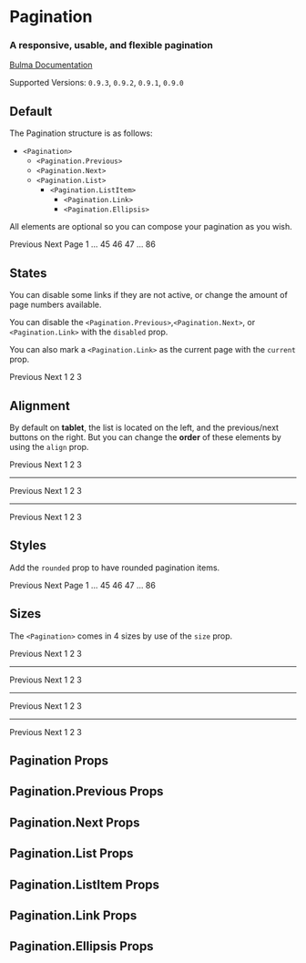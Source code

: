 

<Meta title="Components/Pagination" component={Pagination} />

# Pagination

### A responsive, usable, and flexible **pagination**

[Bulma Documentation](https://bulma.io/documentation/components/pagination/)

Supported Versions: `0.9.3`, `0.9.2`, `0.9.1`, `0.9.0`

## Default

The Pagination structure is as follows:

- `<Pagination>`
  - `<Pagination.Previous>`
  - `<Pagination.Next>`
  - `<Pagination.List>`
    - `<Pagination.ListItem>`
      - `<Pagination.Link>`
      - `<Pagination.Ellipsis>`

All elements are optional so you can compose your pagination as you wish.

<Canvas>
  <Story name="Default">
    <Pagination>
      <Pagination.Previous>Previous</Pagination.Previous>
      <Pagination.Next>Next Page</Pagination.Next>
      <Pagination.List>
        <Pagination.ListItem>
          <Pagination.Link>1</Pagination.Link>
        </Pagination.ListItem>
        <Pagination.ListItem>
          <Pagination.Ellipsis>&hellip;</Pagination.Ellipsis>
        </Pagination.ListItem>
        <Pagination.ListItem>
          <Pagination.Link>45</Pagination.Link>
        </Pagination.ListItem>
        <Pagination.ListItem>
          <Pagination.Link>46</Pagination.Link>
        </Pagination.ListItem>
        <Pagination.ListItem>
          <Pagination.Link>47</Pagination.Link>
        </Pagination.ListItem>
        <Pagination.ListItem>
          <Pagination.Ellipsis>&hellip;</Pagination.Ellipsis>
        </Pagination.ListItem>
        <Pagination.ListItem>
          <Pagination.Link>86</Pagination.Link>
        </Pagination.ListItem>
      </Pagination.List>
    </Pagination>
  </Story>
</Canvas>

## States

You can disable some links if they are not active, or change the amount of page numbers available.

You can disable the `<Pagination.Previous>`,`<Pagination.Next>`, or `<Pagination.Link>` with the `disabled` prop.

You can also mark a `<Pagination.Link>` as the current page with the `current` prop.

<Canvas>
  <Story name="States">
    <Pagination>
      <Pagination.Previous disabled>Previous</Pagination.Previous>
      <Pagination.Next>Next</Pagination.Next>
      <Pagination.List>
        <Pagination.ListItem>
          <Pagination.Link current>1</Pagination.Link>
        </Pagination.ListItem>
        <Pagination.ListItem>
          <Pagination.Link>2</Pagination.Link>
        </Pagination.ListItem>
        <Pagination.ListItem>
          <Pagination.Link>3</Pagination.Link>
        </Pagination.ListItem>
      </Pagination.List>
    </Pagination>
  </Story>
</Canvas>

## Alignment

By default on **tablet**, the list is located on the left, and the previous/next buttons on the right. But you can change the **order** of these elements by using the `align` prop.

<Canvas>
  <Story name="Alignment">
    <React.Fragment>
      <Pagination>
        <Pagination.Previous>Previous</Pagination.Previous>
        <Pagination.Next>Next</Pagination.Next>
        <Pagination.List>
          <Pagination.ListItem>
            <Pagination.Link>1</Pagination.Link>
          </Pagination.ListItem>
          <Pagination.ListItem>
            <Pagination.Link>2</Pagination.Link>
          </Pagination.ListItem>
          <Pagination.ListItem>
            <Pagination.Link>3</Pagination.Link>
          </Pagination.ListItem>
        </Pagination.List>
      </Pagination>
      <hr />
      <Pagination align="center">
        <Pagination.Previous>Previous</Pagination.Previous>
        <Pagination.Next>Next</Pagination.Next>
        <Pagination.List>
          <Pagination.ListItem>
            <Pagination.Link>1</Pagination.Link>
          </Pagination.ListItem>
          <Pagination.ListItem>
            <Pagination.Link>2</Pagination.Link>
          </Pagination.ListItem>
          <Pagination.ListItem>
            <Pagination.Link>3</Pagination.Link>
          </Pagination.ListItem>
        </Pagination.List>
      </Pagination>
      <hr />
      <Pagination align="right">
        <Pagination.Previous>Previous</Pagination.Previous>
        <Pagination.Next>Next</Pagination.Next>
        <Pagination.List>
          <Pagination.ListItem>
            <Pagination.Link>1</Pagination.Link>
          </Pagination.ListItem>
          <Pagination.ListItem>
            <Pagination.Link>2</Pagination.Link>
          </Pagination.ListItem>
          <Pagination.ListItem>
            <Pagination.Link>3</Pagination.Link>
          </Pagination.ListItem>
        </Pagination.List>
      </Pagination>
    </React.Fragment>
  </Story>
</Canvas>

## Styles

Add the `rounded` prop to have rounded pagination items.

<Canvas>
  <Story name="Rounded">
    <Pagination rounded>
      <Pagination.Previous>Previous</Pagination.Previous>
      <Pagination.Next>Next Page</Pagination.Next>
      <Pagination.List>
        <Pagination.ListItem>
          <Pagination.Link>1</Pagination.Link>
        </Pagination.ListItem>
        <Pagination.ListItem>
          <Pagination.Ellipsis>&hellip;</Pagination.Ellipsis>
        </Pagination.ListItem>
        <Pagination.ListItem>
          <Pagination.Link>45</Pagination.Link>
        </Pagination.ListItem>
        <Pagination.ListItem>
          <Pagination.Link>46</Pagination.Link>
        </Pagination.ListItem>
        <Pagination.ListItem>
          <Pagination.Link>47</Pagination.Link>
        </Pagination.ListItem>
        <Pagination.ListItem>
          <Pagination.Ellipsis>&hellip;</Pagination.Ellipsis>
        </Pagination.ListItem>
        <Pagination.ListItem>
          <Pagination.Link>86</Pagination.Link>
        </Pagination.ListItem>
      </Pagination.List>
    </Pagination>
  </Story>
</Canvas>

## Sizes

The `<Pagination>` comes in 4 sizes by use of the `size` prop.

<Canvas>
  <Story name="Sizes">
    <React.Fragment>
      <Pagination size="small">
        <Pagination.Previous>Previous</Pagination.Previous>
        <Pagination.Next>Next</Pagination.Next>
        <Pagination.List>
          <Pagination.ListItem>
            <Pagination.Link>1</Pagination.Link>
          </Pagination.ListItem>
          <Pagination.ListItem>
            <Pagination.Link>2</Pagination.Link>
          </Pagination.ListItem>
          <Pagination.ListItem>
            <Pagination.Link>3</Pagination.Link>
          </Pagination.ListItem>
        </Pagination.List>
      </Pagination>
      <hr />
      <Pagination>
        <Pagination.Previous>Previous</Pagination.Previous>
        <Pagination.Next>Next</Pagination.Next>
        <Pagination.List>
          <Pagination.ListItem>
            <Pagination.Link>1</Pagination.Link>
          </Pagination.ListItem>
          <Pagination.ListItem>
            <Pagination.Link>2</Pagination.Link>
          </Pagination.ListItem>
          <Pagination.ListItem>
            <Pagination.Link>3</Pagination.Link>
          </Pagination.ListItem>
        </Pagination.List>
      </Pagination>
      <hr />
      <Pagination size="medium">
        <Pagination.Previous>Previous</Pagination.Previous>
        <Pagination.Next>Next</Pagination.Next>
        <Pagination.List>
          <Pagination.ListItem>
            <Pagination.Link>1</Pagination.Link>
          </Pagination.ListItem>
          <Pagination.ListItem>
            <Pagination.Link>2</Pagination.Link>
          </Pagination.ListItem>
          <Pagination.ListItem>
            <Pagination.Link>3</Pagination.Link>
          </Pagination.ListItem>
        </Pagination.List>
      </Pagination>
      <hr />
      <Pagination size="large">
        <Pagination.Previous>Previous</Pagination.Previous>
        <Pagination.Next>Next</Pagination.Next>
        <Pagination.List>
          <Pagination.ListItem>
            <Pagination.Link>1</Pagination.Link>
          </Pagination.ListItem>
          <Pagination.ListItem>
            <Pagination.Link>2</Pagination.Link>
          </Pagination.ListItem>
          <Pagination.ListItem>
            <Pagination.Link>3</Pagination.Link>
          </Pagination.ListItem>
        </Pagination.List>
      </Pagination>
    </React.Fragment>
  </Story>
</Canvas>

## Pagination Props

<ArgsTable of={Pagination} />

## Pagination.Previous Props

<ArgsTable of={Pagination.Previous} />

## Pagination.Next Props

<ArgsTable of={Pagination.Next} />

## Pagination.List Props

<ArgsTable of={Pagination.List} />

## Pagination.ListItem Props

<ArgsTable of={Pagination.ListItem} />

## Pagination.Link Props

<ArgsTable of={Pagination.Link} />

## Pagination.Ellipsis Props

<ArgsTable of={Pagination.Ellipsis} />
